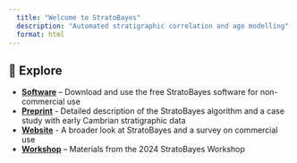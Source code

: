 ```yaml
---
  title: "Welcome to StratoBayes"
  description: "Automated stratigraphic correlation and age modelling"
  format: html
---
```


## 🔗 Explore

-   [**Software**](https://stratobayes.github.io/software.html) – Download and use the free StratoBayes software for non-commercial use
-   [**Preprint**](https://egusphere.copernicus.org/preprints/2025/egusphere-2025-1355/) - Detailed description of the StratoBayes algorithm and a case study with early Cambrian stratigraphic data 
-   [**Website**](https://stratobayes.com/) - A broader look at StratoBayes and a survey on commercial use
-   [**Workshop**](https://stratobayes.github.io/workshop/) – Materials from the 2024 StratoBayes Workshop <!-- - **[GitHub](https://github.com/StratoBayes)** – Source code and development -->
